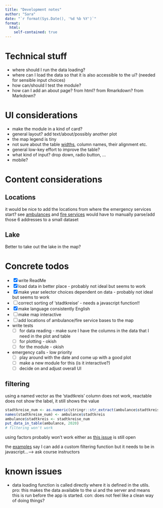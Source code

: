 ```yaml
---
title: "Development notes"
author: "Sara"
date: "`r format(Sys.Date(), '%d %b %Y')`"
format: 
  html:
    self-contained: true
---
```


# Technical stuff

- where should I run the data loading?
- where can I load the data so that it is also accessible to the ui? (needed for sensible input choices)
- how can/should I test the module?
- how can I add an about page? from html? from Rmarkdown? from Markdown?

# UI considerations

- make the module in a kind of card?
- general layout? add text/about/possibly another plot
- the map legend is tiny
- not sure about the table [widths](https://glin.github.io/reactable/articles/examples.html#column-resizing), column names, their alignment etc.
- general low-key effort to improve the table?
- what kind of input? drop down, radio button, ...
- mobile? 


# Content considerations

## Locations

it would be nice to add the locations from where the emergency services start?
see [ambulances](https://www.stadt-zuerich.ch/pd/de/index/schutz_u_rettung_zuerich/sanitaet/so_arbeiten_wir/rettungsdienstwachen.html) and [fire services](https://www.stadt-zuerich.ch/pd/de/index/schutz_u_rettung_zuerich/feuerwehr/wir_ueber_uns/einsatzgebiet.html)
would have to manually parse/add those 6 addresses to a small dataset

## Lake

Better to take out the lake in the map?

# Concrete todos

- [x] write ReadMe
- [x] load data in better place - probably not ideal but seems to work
- [x] make year selector choices dependent on data - probably not ideal but seems to work
- [ ] correct sorting of 'stadtkreise' - needs a javascript function!!
- [x] make language consistently English
- [ ] make map interactive
- [ ] add locations of ambulance/fire service bases to the map
- write tests
  - [ ] for data reading - make sure I have the columns in the data that I need in the plot and table
  - [ ] for plotting - okish
  - [ ] for the module - okish
- emergency calls - low priority
  - [ ] play around with the date and come up with a good plot
  - [ ] make a new module for this (is it interactive?)
  - [ ] decide on and adjust overall UI
  
## filtering

using a named vector as the 'stadtkreis' column does not work, reactable does not show the label, it still shows the value
```r
stadtkreise_num <- as.numeric(stringr::str_extract(ambulance$stadtkreis, "[:digit:]+"))
names(stadtkreise_num) <- ambulance$stadtkreis
ambulance$stadtkreis <- stadtkreise_num
put_data_in_table(ambulance, 2020)
# filtering won't work
```

using factors probably won't work either as [this issue](https://github.com/glin/reactable/issues/202) is still open

the [examples](https://glin.github.io/reactable/articles/custom-filtering.html#regular-expression-pattern-filtering) say I can add a custom filtering function but it needs to be in javascript...--> ask course instructors

# known issues

- data loading function is called directly where it is defined in the utils. pro: this makes the data available to the ui and the server and means this is run before the app is started. con: does not feel like a clean way of doing things?
